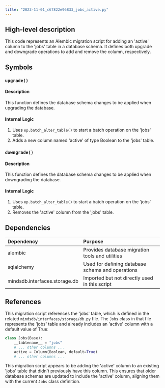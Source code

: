```yaml
---
title: "2023-11-01_c67822e96833_jobs_active.py"
---
```


## High-level description
This code represents an Alembic migration script for adding an 'active' column to the 'jobs' table in a database schema. It defines both upgrade and downgrade operations to add and remove the column, respectively.

## Symbols

### `upgrade()`
#### Description
This function defines the database schema changes to be applied when upgrading the database.

#### Internal Logic
1. Uses `op.batch_alter_table()` to start a batch operation on the 'jobs' table.
2. Adds a new column named 'active' of type Boolean to the 'jobs' table.

### `downgrade()`
#### Description
This function defines the database schema changes to be applied when downgrading the database.

#### Internal Logic
1. Uses `op.batch_alter_table()` to start a batch operation on the 'jobs' table.
2. Removes the 'active' column from the 'jobs' table.

## Dependencies
| Dependency | Purpose |
|:-----------|:--------|
| alembic | Provides database migration tools and utilities |
| sqlalchemy | Used for defining database schema and operations |
| mindsdb.interfaces.storage.db | Imported but not directly used in this script |

## References
This migration script references the 'jobs' table, which is defined in the related `mindsdb/interfaces/storage/db.py` file. The `Jobs` class in that file represents the 'jobs' table and already includes an 'active' column with a default value of True:

```python
class Jobs(Base):
    __tablename__ = "jobs"
    # ... other columns ...
    active = Column(Boolean, default=True)
    # ... other columns ...
```

This migration script appears to be adding the 'active' column to an existing 'jobs' table that didn't previously have this column. This ensures that older database schemas are updated to include the 'active' column, aligning them with the current `Jobs` class definition.